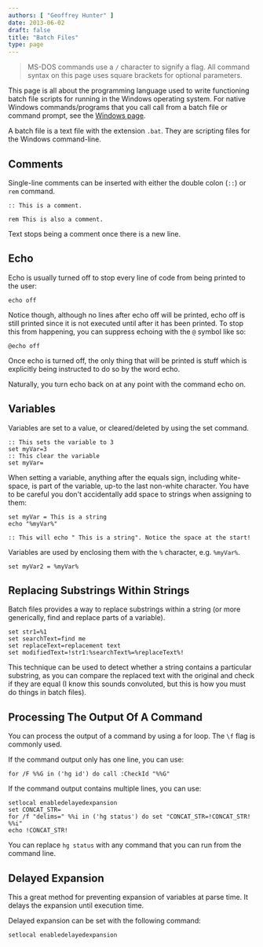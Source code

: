 ```yaml
---
authors: [ "Geoffrey Hunter" ]
date: 2013-06-02
draft: false
title: "Batch Files"
type: page
---
```



> MS-DOS commands use a `/` character to signify a flag. All command syntax on this page uses square brackets for optional parameters.

This page is all about the programming language used to write functioning batch file scripts for running in the Windows operating system. For native Windows commands/programs that you call call from a batch file or command prompt, see the [Windows page](/programming/operating-systems/windows).

A batch file is a text file with the extension `.bat`. They are scripting files for the Windows command-line.

## Comments

Single-line comments can be inserted with either the double colon (`::`) or `rem` command.

```
:: This is a comment.

rem This is also a comment.
```

Text stops being a comment once there is a new line.

## Echo

Echo is usually turned off to stop every line of code from being printed to the user:

```text
echo off
```

Notice though, although no lines after echo off will be printed, echo off is still printed since it is not executed until after it has been printed. To stop this from happening, you can suppress echoing with the `@` symbol like so:

```text
@echo off
```

Once echo is turned off, the only thing that will be printed is stuff which is explicitly being instructed to do so by the word echo.

Naturally, you turn echo back on at any point with the command echo on.

## Variables

Variables are set to a value, or cleared/deleted by using the set command.

```text
:: This sets the variable to 3
set myVar=3
:: This clear the variable
set myVar=
```

<Aside type="caution">
When setting a variable, anything after the equals sign, including white-space, is part of the variable, up-to the last non-white character. You have to be careful you don't accidentally add space to strings when assigning to them:
</Aside>

```text
set myVar = This is a string
echo "%myVar%"

:: This will echo " This is a string". Notice the space at the start!
```

Variables are used by enclosing them with the `%` character, e.g. `%myVar%`.

```text
set myVar2 = %myVar%
```

## Replacing Substrings Within Strings

Batch files provides a way to replace substrings within a string (or more generically, find and replace parts of a variable).

```text
set str1=%1
set searchText=find me
set replaceText=replacement text
set modifiedText=!str1:%searchText%=%replaceText%!
```

This technique can be used to detect whether a string contains a particular substring, as you can compare the replaced text with the original and check if they are equal (I know this sounds convoluted, but this is how you must do things in batch files).

## Processing The Output Of A Command

You can process the output of a command by using a for loop. The `\f` flag is commonly used.

If the command output only has one line, you can use:

```text
for /F %%G in ('hg id') do call :CheckId "%%G"
```

If the command output contains multiple lines, you can use:

```text
setlocal enabledelayedexpansion
set CONCAT_STR=
for /f "delims=" %%i in ('hg status') do set "CONCAT_STR=!CONCAT_STR! %%i"
echo !CONCAT_STR!
```

You can replace `hg status` with any command that you can run from the command line.

## Delayed Expansion

This a great method for preventing expansion of variables at parse time. It delays the expansion until execution time.

Delayed expansion can be set with the following command:

```text
setlocal enabledelayedexpansion
```
